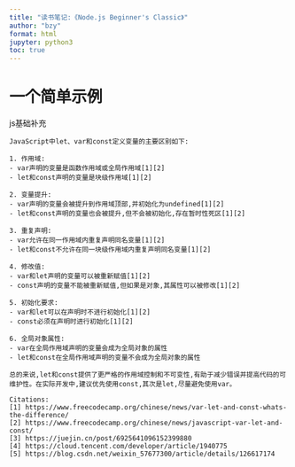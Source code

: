 ```yaml
---
title: "读书笔记:《Node.js Beginner's Classic》"
author: "bzy"
format: html
jupyter: python3
toc: true
---
```


# 一个简单示例


js基础补充

```text
JavaScript中let、var和const定义变量的主要区别如下:

1. 作用域:
- var声明的变量是函数作用域或全局作用域[1][2]
- let和const声明的变量是块级作用域[1][2]

2. 变量提升:
- var声明的变量会被提升到作用域顶部,并初始化为undefined[1][2]
- let和const声明的变量也会被提升,但不会被初始化,存在暂时性死区[1][2]

3. 重复声明:
- var允许在同一作用域内重复声明同名变量[1][2]
- let和const不允许在同一块级作用域内重复声明同名变量[1][2]

4. 修改值:
- var和let声明的变量可以被重新赋值[1][2]
- const声明的变量不能被重新赋值,但如果是对象,其属性可以被修改[1][2]

5. 初始化要求:
- var和let可以在声明时不进行初始化[1][2]
- const必须在声明时进行初始化[1][2]

6. 全局对象属性:
- var在全局作用域声明的变量会成为全局对象的属性
- let和const在全局作用域声明的变量不会成为全局对象的属性

总的来说,let和const提供了更严格的作用域控制和不可变性,有助于减少错误并提高代码的可维护性。在实际开发中,建议优先使用const,其次是let,尽量避免使用var。

Citations:
[1] https://www.freecodecamp.org/chinese/news/var-let-and-const-whats-the-difference/
[2] https://www.freecodecamp.org/chinese/news/javascript-var-let-and-const/
[3] https://juejin.cn/post/6925641096152399880
[4] https://cloud.tencent.com/developer/article/1940775
[5] https://blog.csdn.net/weixin_57677300/article/details/126617174
```
